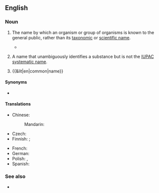 ==English==

===Noun===
{{wikipedia}}
{{en-noun}}

# {{lb|en|taxonomy}} The name by which an organism or group of organisms is known to the general public, rather than its [[taxonomic]] or [[scientific name]].
#* {{quote-journal|1=en|year=2016|author=James Lambert|title=Ornithonymy and Lexicographical Selection Criteria|journal=International Journal of Lexicography|volume=30|issue=1|page=39–62|text=From the point of view of biology, a bird has both a scientific name and a '''common name'''.}}
# {{lb|en|chemistry}} A name that unambiguously identifies a substance but is not the [[IUPAC]] [[systematic name]].
# {{&lit|en|common|name}}

====Synonyms====
* {{sense|taxonomy}} {{l|en|vernacular name}}

====Translations====
{{trans-top|a name by which an organism is known to the general public}}
* Chinese:
*: Mandarin: {{t+|cmn|俗名|tr=súmíng}}
* Czech: {{t|cs|obecné jméno}}
* Finnish: {{t|fi|[[yleiskielinen]] [[nimi]]}}; {{t|fi|[[kansanomainen]] [[nimi]]}}
{{trans-mid}}
* French: {{t+|fr|nom vernaculaire}}
* German: {{t+|de|Trivialname|m}}
* Polish: {{t|pl|nazwa zwyczajowa|f}}, {{t|pl|nazwa popularna|f}}
* Spanish: {{t+|es|nombre común|m}}
{{trans-bottom}}

===See also===
* {{l|en|scientific name}}